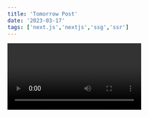 ```yaml
---
title: 'Tomorrow Post'
date: '2023-03-17'
tags: ['next.js','nextjs','ssg','ssr']
---
```


<Video id="6h649f2fB9Q" />

We recommend using **Static Generation** (with and without data) whenever possible

```ts
const sum = (num1: number, num2: number): number => {
  return num1 + num2
}

console.log(sum(4,8)) 
```

You can use Static Generation for many types of pages, including:
...